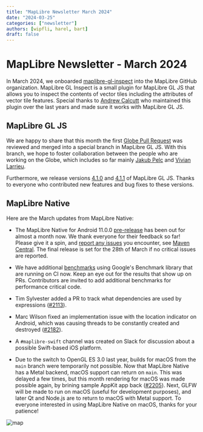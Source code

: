 ```yaml
---
title: "MapLibre Newsletter March 2024"
date: "2024-03-25"
categories: ["newsletter"]
authors: [wipfli, harel, bart]
draft: false
---
```



# MapLibre Newsletter - March 2024

In March 2024, we onboarded [maplibre-gl-inspect](https://github.com/maplibre/maplibre-gl-inspect) into the MapLibre GitHub organization. MapLibre GL Inspect is a small plugin for MapLibre GL JS that allows you to inspect the contents of vector tiles including the attributes of vector tile features. Special thanks to [Andrew Calcutt](https://github.com/acalcutt) who maintained this plugin over the last years and made sure it works with MapLibre GL JS.

## MapLibre GL JS

We are happy to share that this month the first [Globe Pull Request](https://github.com/maplibre/maplibre-gl-js/pull/3783) was reviewed and merged into a special branch in MapLibre GL JS. With this branch, we hope to foster collaboration between the people who are working on the Globe, which includes so far mainly [Jakub Pelc](https://github.com/kubapelc) and [Vivian Larrieu](https://github.com/pheonor).

Furthermore, we release versions [4.1.0](https://github.com/maplibre/maplibre-gl-js/releases/tag/v4.1.0) and [4.1.1](https://github.com/maplibre/maplibre-gl-js/releases/tag/v4.1.1) of MapLibre GL JS. Thanks to everyone who contributed new features and bug fixes to these versions.

## MapLibre Native

Here are the March updates from MapLibre Native:

- The MapLibre Native for Android 11.0.0 [pre-release](https://github.com/maplibre/maplibre-native/releases/tag/android-v11.0.0-pre0) has been out for almost a month now. We thank everyone for their feedback so far! Please give it a spin, and [report any issues](https://github.com/maplibre/maplibre-native/issues/1608) you encounter, see [Maven Central](https://central.sonatype.com/artifact/org.maplibre.gl/android-sdk). The final release is set for the 28th of March if no critical issues are reported.

- We have additional [benchmarks](https://github.com/maplibre/maplibre-native/tree/main/benchmark) using Google's Benchmark library that are running on CI now. Keep an eye out for the results that show up on PRs. Contributors are invited to add additional benchmarks for performance critical code.

- Tim Sylvester added a PR to track what dependencies are used by expressions ([#2113](https://github.com/maplibre/maplibre-native/pull/2113)).

- Marc Wilson fixed an implementation issue with the location indicator on Android, which was causing threads to be constantly created and destroyed ([#2182](https://github.com/maplibre/maplibre-native/pull/2182)).

- A `#maplibre-swift` channel was created on Slack for discussion about a possible Swift-based iOS platform.

- Due to the switch to OpenGL ES 3.0 last year, builds for macOS from the `main` branch were temporarily not possible. Now that MapLibre Native has a Metal backend, macOS support can return on `main`. This was delayed a few times, but this month rendering for macOS was made possible again, by brining sample AppKit app back ([#2205](https://github.com/maplibre/maplibre-native/pull/2205)). Next, GLFW will be made to run on macOS (useful for development purposes), and later Qt and Node.js are to return to macOS with Metal support. To everyone interested in using MapLibre Native on macOS, thanks for your patience!

<Image src={screenshot} alt="map" style="max-width:100%; height: auto;" />
